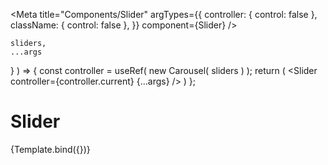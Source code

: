 

<Meta
	title="Components/Slider"
	argTypes={{
		controller: {
			control: false
		},
		className: {
			control: false
		},
	}}
	component={Slider}
/>

	sliders,
	...args
} ) => {
	const controller = useRef( new Carousel( sliders ) );
	return (
		<Slider
			controller={controller.current}
			{...args}
		/>
	)
};

# Slider

<ArgsTable of={Slider} />

<Canvas>
	<Story
		name="Default"
		args={{
			sliders: [
				{
					src: cover,
					title: 'Title 1',
				},
				{
					src: cover,
					title: 'Title 2',
				},
				{
					src: cover,
					title: 'Title 3',
				},
			],
			autoPlay: true,
			width: 800,
			autoPlayTime: 5000,
		}}
	>
		{Template.bind({})}
	</Story>
</Canvas>